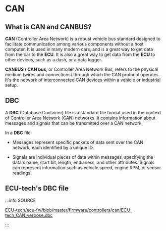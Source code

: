 
# CAN

## What is CAN and CANBUS?

**CAN** (Controller Area Network) is a robust vehicle bus standard designed to facilitate communication among various components without a host computer. It is used in many modern cars, and is a great way to get data from the car to the **ECU**. It is also a great way to get data from the **ECU** to other devices, such as a dash, or a data logger.

**CANBUS / CAN bus**, or Controller Area Network Bus, refers to the physical medium (wires and connections) through which the CAN protocol operates. It's the network of interconnected CAN devices within a vehicle or industrial setup.

## DBC

A **DBC** (Database Container) file is a standard file format used in the context of Controller Area Network (CAN) networks. It contains information about messages and signals that can be transmitted over a CAN network.

In a **DBC** file:

- Messages represent specific packets of data sent over the CAN network, each identified by a unique ID.

- Signals are individual pieces of data within messages, specifying the data's name, start bit, length, endianess, and other attributes. Signals can represent information such as vehicle speed, engine RPM, or sensor readings.

## ECU-tech's DBC file

:::info SOURCE

[ECU-tech/ecu-fw/blob/master/firmware/controllers/can/ECU-tech_CAN_verbose.dbc](https://github.com/ECU-tech/ecu-fw/blob/master/firmware/controllers/can/ECU-tech_CAN_verbose.dbc)

:::

<DbcViewer />

